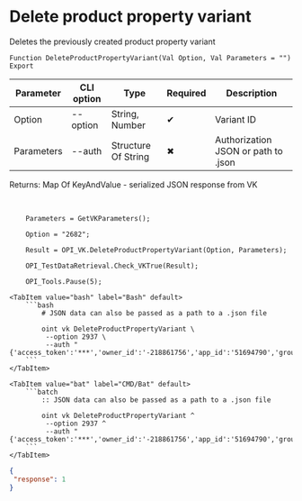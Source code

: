 ﻿---
sidebar_position: 7
---


# Delete product property variant
 Deletes the previously created product property variant



`Function DeleteProductPropertyVariant(Val Option, Val Parameters = "") Export`

  | Parameter | CLI option | Type | Required | Description |
  |-|-|-|-|-|
  | Option | --option | String, Number | &#x2714; | Variant ID |
  | Parameters | --auth | Structure Of String | &#x2716; | Authorization JSON or path to .json |

  
  Returns:  Map Of KeyAndValue - serialized JSON response from VK

<br/>




```bsl title="1C:Enterprise/OneScript code example"
    Parameters = GetVKParameters();

    Option = "2682";

    Result = OPI_VK.DeleteProductPropertyVariant(Option, Parameters);

    OPI_TestDataRetrieval.Check_VKTrue(Result);

    OPI_Tools.Pause(5);
```
 

 <Tabs>
  
    <TabItem value="bash" label="Bash" default>
        ```bash
            # JSON data can also be passed as a path to a .json file
            
            oint vk DeleteProductPropertyVariant \
             --option 2937 \
             --auth "{'access_token':'***','owner_id':'-218861756','app_id':'51694790','group_id':'218861756'}"
        ```
    </TabItem>
  
    <TabItem value="bat" label="CMD/Bat" default>
        ```batch
            :: JSON data can also be passed as a path to a .json file
            
            oint vk DeleteProductPropertyVariant ^
             --option 2937 ^
             --auth "{'access_token':'***','owner_id':'-218861756','app_id':'51694790','group_id':'218861756'}"
        ```
    </TabItem>
</Tabs>


```json title="Result"
{
 "response": 1
}
```
